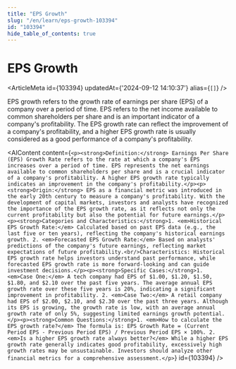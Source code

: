 ```yaml
---
title: "EPS Growth"
slug: "/en/learn/eps-growth-103394"
id: "103394"
hide_table_of_contents: true
---
```



# EPS Growth

<ArticleMeta id={103394} updatedAt={'2024-09-12 14:10:37'} alias={`[]`} />
<div className='border-solid border-b border-t-0 my-4 border-[var(--ifm-color-gray-300)]' />

EPS growth refers to the growth rate of earnings per share (EPS) of a company over a period of time. EPS refers to the net income available to common shareholders per share and is an important indicator of a company's profitability. The EPS growth rate can reflect the improvement of a company's profitability, and a higher EPS growth rate is usually considered as a good performance of a company's profitability.

<AIContent content={`<p><strong>Definition:</strong> Earnings Per Share (EPS) Growth Rate refers to the rate at which a company's EPS increases over a period of time. EPS represents the net earnings available to common shareholders per share and is a crucial indicator of a company's profitability. A higher EPS growth rate typically indicates an improvement in the company's profitability.</p><p><strong>Origin:</strong> EPS as a financial metric was introduced in the early 20th century to measure a company's profitability. With the development of capital markets, investors and analysts have recognized the importance of the EPS growth rate, as it reflects not only the current profitability but also the potential for future earnings.</p><p><strong>Categories and Characteristics:</strong>1. <em>Historical EPS Growth Rate:</em> Calculated based on past EPS data (e.g., the last five or ten years), reflecting the company's historical earnings growth. 2. <em>Forecasted EPS Growth Rate:</em> Based on analysts' predictions of the company's future earnings, reflecting market expectations of future profitability.<br/>Characteristics: Historical EPS growth rate helps investors understand past performance, while forecasted EPS growth rate is more forward-looking and can guide investment decisions.</p><p><strong>Specific Cases:</strong>1. <em>Case One:</em> A tech company had EPS of $1.00, $1.20, $1.50, $1.80, and $2.10 over the past five years. The average annual EPS growth rate over these five years is 20%, indicating a significant improvement in profitability. 2. <em>Case Two:</em> A retail company had EPS of $2.00, $2.10, and $2.30 over the past three years. Although its EPS is growing, the growth rate is low, with an average annual growth rate of only 5%, suggesting limited earnings growth potential.</p><p><strong>Common Questions:</strong>1. <em>How to calculate the EPS growth rate?</em> The formula is: EPS Growth Rate = (Current Period EPS - Previous Period EPS) / Previous Period EPS × 100%. 2. <em>Is a higher EPS growth rate always better?</em> While a higher EPS growth rate generally indicates good profitability, excessively high growth rates may be unsustainable. Investors should analyze other financial metrics for a comprehensive assessment.</p>`} id={103394} />
